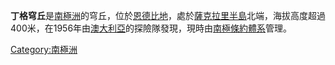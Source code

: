 {{coord|67|3|S|48|54|E|source:GNIS|display=title}}

'''丁格穹丘'''是[[南極洲|南極洲]]的穹丘，位於[[恩德比地|恩德比地]]，處於[[薩克拉里半島|薩克拉里半島]]北端，海拔高度超過400米，在1956年由[[澳大利亞|澳大利亞]]的探險隊發現，現時由[[南極條約體系|南極條約體系]]管理。

{{Antarctica-geo-stub}}
[[Category:南極洲|Category:南極洲]]